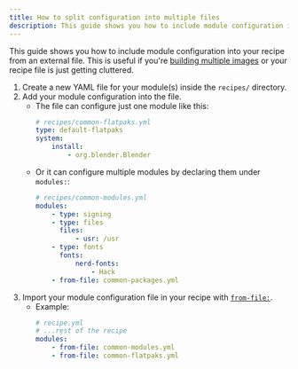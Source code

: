 ```yaml
---
title: How to split configuration into multiple files
description: This guide shows you how to include module configuration into your recipe from an external file.
---
```


This guide shows you how to include module configuration into your recipe from an external file. This is useful if you're [building multiple images](/how-to/multiple-images) or your recipe file is just getting cluttered.

1. Create a new YAML file for your module(s) inside the `recipes/` directory.
2. Add your module configuration into the file.
    - The file can configure just one module like this:
        ```yaml
        # recipes/common-flatpaks.yml
        type: default-flatpaks
        system:
            install:
                - org.blender.Blender
        ```
    - Or it can configure multiple modules by declaring them under `modules:`:
        ```yaml
        # recipes/common-modules.yml
        modules:
            - type: signing
            - type: files
              files:
                  - usr: /usr
            - type: fonts
              fonts:
                  nerd-fonts:
                      - Hack
            - from-file: common-packages.yml
        ```
3. Import your module configuration file in your recipe with [`from-file:`](https://blue-build.org/reference/recipe/#modules).
    - Example:
        ```yaml
        # recipe.yml
        # ...rest of the recipe
        modules:
            - from-file: common-modules.yml
            - from-file: common-flatpaks.yml
        ```
